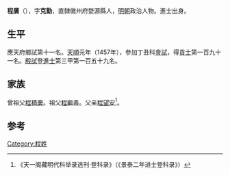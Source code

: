 {{Otheruses|other=名为程克勤的其他人物|程克勤}}

'''程廣'''（{{bd|1425年||？}}），字'''克勤'''，直隸徽州府婺源縣人，[[明朝|明朝]]政治人物。進士出身。

== 生平 ==
應天府鄉試第十一名。[[天顺_(明朝)|天順]]元年（1457年），參加丁丑科[[會試|會試]]，得[[貢士|貢士]]第一百九十一名。[[殿試|殿試]]登[[進士|進士]]第三甲第一百五十九名。

== 家族 ==
曾祖父[[程積慶|程積慶]]。祖父[[程繼善|程繼善]]。父亲[[程望安|程望安]]<ref>《天一阁藏明代科举录选刊·登科录》（《景泰二年进士登科录》）</ref>。

==参考==
{{reflist}}

{{天順元年丁丑科殿試金榜}}

{{Authority control}}

{{DEFAULTSORT:}}
[[Category:程姓|Category:程姓]]


{{明朝人物小作品}}